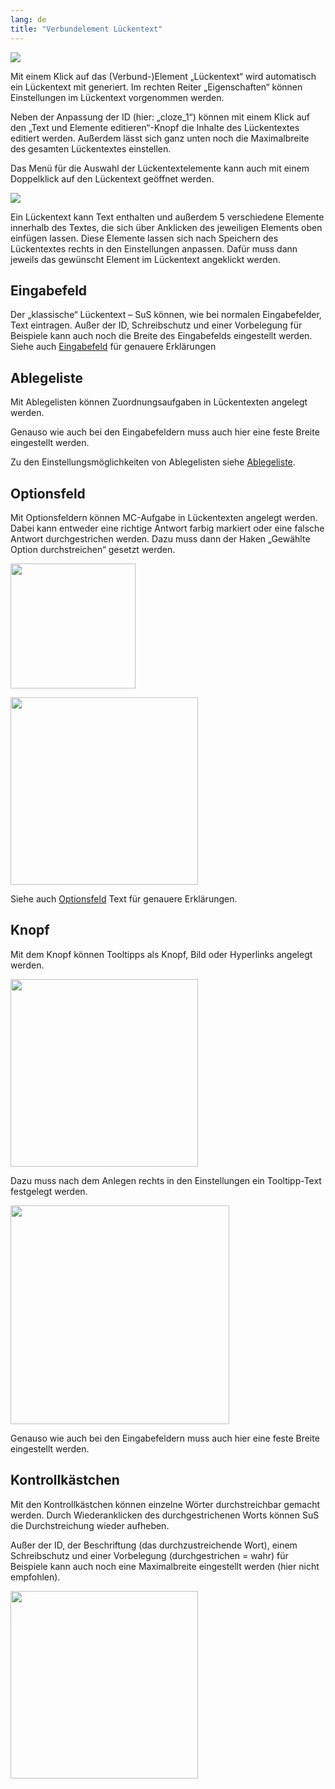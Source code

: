 ```yaml
---
lang: de
title: "Verbundelement Lückentext"
---
```

 
 ![](Lueckentext_Main_Grafik.png)

 Mit einem Klick auf das (Verbund-)Element „Lückentext“ wird automatisch ein Lückentext mit generiert. Im rechten Reiter „Eigenschaften“ können Einstellungen im Lückentext vorgenommen werden.

Neben der Anpassung der ID (hier: „cloze_1“) können mit einem Klick auf den „Text und Elemente editieren“-Knopf die Inhalte des Lückentextes editiert werden. Außerdem lässt sich ganz unten noch die Maximalbreite des gesamten Lückentextes einstellen.

::: {.callout-note}
Das Menü für die Auswahl der Lückentextelemente kann auch mit einem Doppelklick auf den Lückentext geöffnet werden.
:::

![](Lueckentext_Text_Grafik.png)

Ein Lückentext kann Text enthalten und außerdem 5 verschiedene Elemente innerhalb des Textes, die sich über Anklicken des jeweiligen Elements oben einfügen lassen. Diese Elemente lassen sich nach Speichern des Lückentextes rechts in den Einstellungen anpassen. Dafür muss dann jeweils das gewünscht Element im Lückentext angeklickt werden.

## Eingabefeld

Der „klassische“ Lückentext – SuS können, wie bei normalen Eingabefelder, Text eintragen. Außer der ID, Schreibschutz und einer Vorbelegung für Beispiele kann auch noch die Breite des Eingabefelds eingestellt werden. Siehe auch  [Eingabefeld](/Studio\Aufgaben_gestalten\Anlegen_von_Aufgaben_im_Standardmodus\Glossar\Glossar.qmd#eingabefeld-einzeilige-antwortfelder) für genauere Erklärungen

## Ablegeliste

Mit Ablegelisten können Zuordnungsaufgaben in Lückentexten angelegt werden.

Genauso wie auch bei den Eingabefeldern muss auch hier eine feste Breite eingestellt werden.

Zu den Einstellungsmöglichkeiten von Ablegelisten siehe [Ablegeliste](/Studio\Aufgaben_gestalten\Anlegen_von_Aufgaben_im_Standardmodus\Glossar\Glossar.qmd#drag--drop).

## Optionsfeld

Mit Optionsfeldern können MC-Aufgabe in Lückentexten angelegt werden. Dabei kann entweder eine richtige Antwort farbig markiert oder eine falsche Antwort durchgestrichen werden. Dazu muss dann der Haken „Gewählte Option durchstreichen“ gesetzt werden. 

![](Lueckentext_Optionsfeld_eins_Grafik.png){width=200}

![](Lueckentext_Optionsfeld_zwei_Grafik.png){width=300}

Siehe auch [Optionsfeld](/Studio\Aufgaben_gestalten\Anlegen_von_Aufgaben_im_Standardmodus\Glossar\Glossar.qmd#mc) Text für genauere Erklärungen.

## Knopf

Mit dem Knopf können Tooltipps als Knopf, Bild oder Hyperlinks angelegt werden.

![](Lueckentext_Knopf_eins_Grafik.png){width=300}

Dazu muss nach dem Anlegen rechts in den Einstellungen ein Tooltipp-Text festgelegt werden.

![](Lueckentext_Knopf_zwei_Grafik.png){width=350}

Genauso wie auch bei den Eingabefeldern muss auch hier eine feste Breite eingestellt werden.

## Kontrollkästchen

Mit den Kontrollkästchen können einzelne Wörter durchstreichbar gemacht werden. Durch Wiederanklicken des durchgestrichenen Worts können SuS die Durchstreichung wieder aufheben.

Außer der ID, der Beschriftung (das durchzustreichende Wort), einem Schreibschutz und einer Vorbelegung (durchgestrichen = wahr) für Beispiele kann auch noch eine Maximalbreite eingestellt werden (hier nicht empfohlen).

![](Lueckentext_Kontrollkastchen_Grafik.png){width=300}